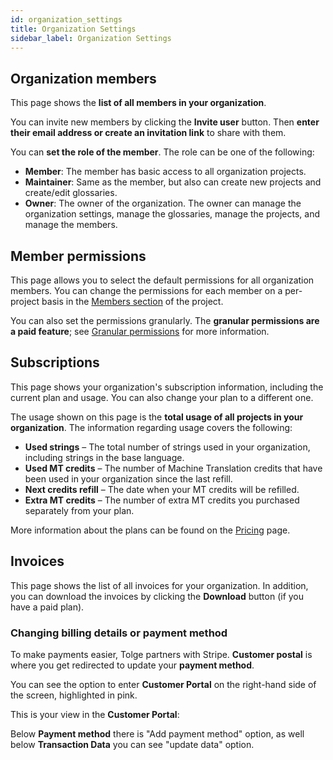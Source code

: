 ---
id: organization_settings
title: Organization Settings
sidebar_label: Organization Settings
---


## Organization members

This page shows the **list of all members in your organization**.

You can invite new members by clicking the **Invite user** button. Then **enter their email address or create an invitation link** to share with them.

You can **set the role of the member**. The role can be one of the following:

- **Member**: The member has basic access to all organization projects.
- **Maintainer**: Same as the member, but also can create new projects and create/edit glossaries.
- **Owner**: The owner of the organization. The owner can manage the organization settings, manage the glossaries, manage the projects, and manage the members.

<ScreenshotWrapper
  src="/img/docs/platform/new-invitation.webp"
  alt="new member invitation"
/>

## Member permissions

This page allows you to select the default permissions for all organization members. You can change the permissions for each member on a per-project basis in the [Members section](members) of the project.

<ScreenshotWrapper
  src="/img/docs/platform/organization-member-permissions.webp"
  alt="Organization member permissions"
/>

You can also set the permissions granularly. The **granular permissions are a paid feature**; see [Granular permissions](members#granular-permissions) for more information.

## Subscriptions

This page shows your organization's subscription information, including the current plan and usage. You can also change your plan to a different one.

<ScreenshotWrapper
  src="/img/docs/platform/subscriptions.webp"
  alt="Tolgee subscriptions"
/>

The usage shown on this page is the **total usage of all projects in your organization**. The information regarding usage covers the following:

- **Used strings** – The total number of strings used in your organization, including strings in the base language.
- **Used MT credits** – The number of Machine Translation credits that have been used in your organization since the last refill.
- **Next credits refill** – The date when your MT credits will be refilled.
- **Extra MT credits** – The number of extra MT credits you purchased separately from your plan.

More information about the plans can be found on the [Pricing](https://tolgee.io/pricing) page.

## Invoices

This page shows the list of all invoices for your organization. In addition, you can download the invoices by clicking the **Download** button (if you have a paid plan).

### Changing billing details or payment method

To make payments easier, Tolge partners with Stripe.
**Customer postal** is where you get redirected to update your **payment method**.

You can see the option to enter **Customer Portal** on the right-hand side of the screen, highlighted in pink.

<ScreenshotWrapper
  src="/img/docs/platform/Invoices-customer-portal.webp"
  alt="Screenshot from the Invoices with the view of invoices and Customer Portal button"
/>

This is your view in the **Customer Portal**:

<ScreenshotWrapper
  src="/img/docs/platform/customer_portal.webp"
  alt="Screenshot from redirected stripe website with the view of Payment methods and transaction data"
/>

Below **Payment method** there is "Add payment method" option, as well below **Transaction Data** you can see "update data" option.
